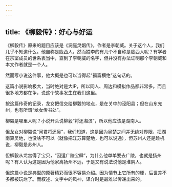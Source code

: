 ```yaml
---
---
---
```

title: 《柳毅传》：好心与好运
---




《柳毅传》原来的题目应该是《洞庭灵姻传》，作者是李朝威。关于这个人，我们几乎不知道什么。他自称是陇西人，然而姓李的有几个不自称是陇西人呢？有学者在宗室成员的世系表当中，查到了李朝威的名字，但并没有办法证明那个李朝威和本文作者就是一个人。

然而写小说这件事，他大概是也可以当得起"孤篇横绝”这句话的。

这篇小说影响极大，当时绝对是大IP，所以同人、周边和模拟作品都非常多。而且很多地方都在争，说这个故事发生在我们这里。

按这篇传奇的记录，龙女把信交给柳毅的地点，是在关中的泾阳县；但在山东兖州，也有所谓“龙女传书处”。

柳毅是哪里人呢？小说开头说柳毅“将还湘滨”，所以他应该是湖南人。

但龙女对柳毅说“闻君将还吴”，我们知道，这是因为吴楚之间并无绝对界限，把湖南算吴地，也没啥不可以（就像把江苏算楚地，也可以说通），但苏州人还是趁机说，柳毅是苏州人。

但柳毅从龙宫得了宝贝，“因适广陵宝肆”，为什么他单单要去广陵，也就是扬州呢？有人认为这是因为他家离扬州不远，于是又有说法说他是淮阴人。

但这篇小说是典型的原著精彩而很不容易介绍。因为情节上它所有的梗，后世差不多都被玩烂了。而叙述、文字中的风神，译介时是最难以传递出来的。